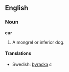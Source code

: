 ==English==

===Noun===

'''cur'''

#A mongrel or inferior dog.

====Translations====
*Swedish: [[byracka]] ''c''